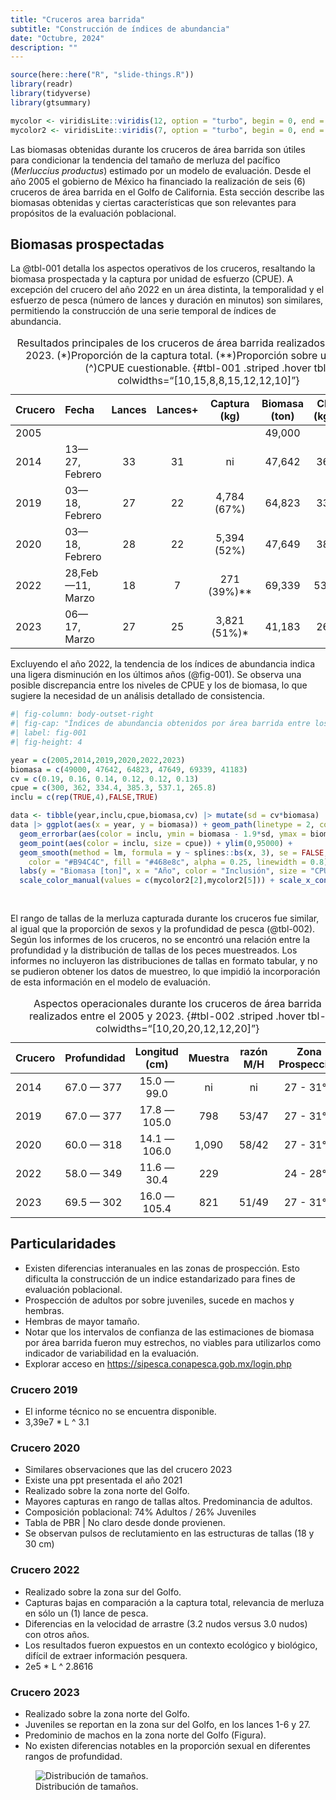 ```yaml
---
title: "Cruceros area barrida"
subtitle: "Construcción de índices de abundancia"
date: "Octubre, 2024"
description: ""
---
```


```r
source(here::here("R", "slide-things.R"))
library(readr)
library(tidyverse)
library(gtsummary)

mycolor <- viridisLite::viridis(12, option = "turbo", begin = 0, end = 1)
mycolor2 <- viridisLite::viridis(7, option = "turbo", begin = 0, end = 1)
```

Las biomasas obtenidas durante los cruceros de área barrida son útiles para condicionar la tendencia del
tamaño de merluza del pacífico (*Merluccius productus*) estimado por un modelo de evaluación. Desde el año
2005 el gobierno de México ha financiado la realización de seis (6) cruceros de área barrida en el Golfo de
California. Esta sección describe las biomasas obtenidas y ciertas características que son relevantes para
propósitos de la evaluación poblacional.

## Biomasas prospectadas

La @tbl-001 detalla los aspectos operativos de los cruceros, resaltando la biomasa prospectada y la captura
por unidad de esfuerzo (CPUE). A excepción del crucero del año 2022 en un área distinta, la temporalidad y el
esfuerzo de pesca (número de lances y duración en minutos) son similares, permitiendo la construcción de una
serie temporal de índices de abundancia.

| Crucero | Fecha            | Lances | Lances+ | Captura (kg)  | Biomasa (ton) | CPUE (kg/hr) | Duración (m) |
|:--------|:-----------------|:------:|:-------:|:-------------:|:-------------:|:------------:|:------------:|
| 2005    |                  |        |         |               |    49,000     |              |              |
| 2014    | 13—27, Febrero   |   33   |   31    |      ni       |    47,642     |    362.0     |      30      |
| 2019    | 03—18, Febrero   |   27   |   22    |  4,784 (67%)  |    64,823     |    334.4     |      30      |
| 2020    | 03—18, Febrero   |   28   |   22    |  5,394 (52%)  |    47,649     |    385.3     |      30      |
| 2022    | 28,Feb—11, Marzo |   18   |    7    | 271 (39%)\*\* |    69,339     |   537.1\^    |      30      |
| 2023    | 06—17, Marzo     |   27   |   25    | 3,821 (51%)\* |    41,183     |    265.8     |      30      |

: Resultados principales de los cruceros de área barrida realizados entre el 2005 y 2023. (\*)Proporción de la
captura total. (\*\*)Proporción sobre un único lance. (\^)CPUE cuestionable. {#tbl-001 .striped .hover
tbl-colwidths="\[10,15,8,8,15,12,12,10\]"}

Excluyendo el año 2022, la tendencia de los índices de abundancia indica una ligera disminución en los últimos
años (@fig-001). Se observa una posible discrepancia entre los niveles de CPUE y los de biomasa, lo que
sugiere la necesidad de un análisis detallado de consistencia.

```r
#| fig-column: body-outset-right
#| fig-cap: "Índices de abundancia obtenidos por área barrida entre los años 2005 y 2023. La línea continua muestra un suavizador B-spline de orden 3."
#| label: fig-001
#| fig-height: 4

year = c(2005,2014,2019,2020,2022,2023)
biomasa = c(49000, 47642, 64823, 47649, 69339, 41183)
cv = c(0.19, 0.16, 0.14, 0.12, 0.12, 0.13)
cpue = c(300, 362, 334.4, 385.3, 537.1, 265.8)
inclu = c(rep(TRUE,4),FALSE,TRUE)

data <- tibble(year,inclu,cpue,biomasa,cv) |> mutate(sd = cv*biomasa)
data |> ggplot(aes(x = year, y = biomasa)) + geom_path(linetype = 2, color = "#ADADAD") +
  geom_errorbar(aes(color = inclu, ymin = biomasa - 1.9*sd, ymax = biomasa + 1.9*sd), width = 0.4) + 
  geom_point(aes(color = inclu, size = cpue)) + ylim(0,95000) +
  geom_smooth(method = lm, formula = y ~ splines::bs(x, 3), se = FALSE,
    color = "#B94C4C", fill = "#468e8c", alpha = 0.25, linewidth = 0.8) +
  labs(y = "Biomasa [ton]", x = "Año", color = "Inclusión", size = "CPUE") + theme_bw(base_size = 10) +
  scale_color_manual(values = c(mycolor2[2],mycolor2[5])) + scale_x_continuous(n.breaks = 7)
  
  
```

El rango de tallas de la merluza capturada durante los cruceros fue similar, al igual que la proporción de
sexos y la profundidad de pesca (@tbl-002). Según los informes de los cruceros, no se encontró una relación
entre la profundidad y la distribución de tallas de los peces muestreados. Los informes no incluyeron las
distribuciones de tallas en formato tabular, y no se pudieron obtener los datos de muestreo, lo que impidió la
incorporación de esta información en el modelo de evaluación.

| Crucero | Profundidad | Longitud (cm) | Muestra | razón M/H | Zona Prospección |
|:--------|:------------|:-------------:|:-------:|:---------:|:----------------:|
| 2014    | 67.0 — 377  |  15.0 — 99.0  |   ni    |    ni     |    27 - 31°N     |
| 2019    | 67.0 — 377  | 17.8 — 105.0  |   798   |   53/47   |    27 - 31°N     |
| 2020    | 60.0 — 318  | 14.1 — 106.0  |  1,090  |   58/42   |    27 - 31°N     |
| 2022    | 58.0 — 349  |  11.6 — 30.4  |   229   |           |    24 - 28°N     |
| 2023    | 69.5 — 302  | 16.0 — 105.4  |   821   |   51/49   |    27 - 31°N     |

: Aspectos operacionales durante los cruceros de área barrida realizados entre el 2005 y 2023. {#tbl-002
.striped .hover tbl-colwidths="\[10,20,20,12,12,20\]"}

## Particularidades

-   Existen diferencias interanuales en las zonas de prospección. Esto dificulta la construcción de un indice
    estandarizado para fines de evaluación poblacional.
-   Prospección de adultos por sobre juveniles, sucede en machos y hembras.
-   Hembras de mayor tamaño.
-   Notar que los intervalos de confianza de las estimaciones de biomasa por área barrida fueron muy
    estrechos, no viables para utilizarlos como indicador de variabilidad en la evaluación.
-   Explorar acceso en <https://sipesca.conapesca.gob.mx/login.php>

### Crucero 2019

-   El informe técnico no se encuentra disponible.
-   3,39e7 \* L \^ 3.1

### Crucero 2020

-   Similares observaciones que las del crucero 2023
-   Existe una ppt presentada el año 2021
-   Realizado sobre la zona norte del Golfo.
-   Mayores capturas en rango de tallas altos. Predominancia de adultos.
-   Composición poblacional: 74% Adultos / 26% Juveniles
-   Tabla de PBR \| No claro desde donde provienen.
-   Se observan pulsos de reclutamiento en las estructuras de tallas (18 y 30 cm)

### Crucero 2022

-   Realizado sobre la zona sur del Golfo.
-   Capturas bajas en comparación a la captura total, relevancia de merluza en sólo un (1) lance de pesca.
-   Diferencias en la velocidad de arrastre (3.2 nudos versus 3.0 nudos) con otros años.
-   Los resultados fueron expuestos en un contexto ecológico y biológico, difícil de extraer información
    pesquera.
-   2e5 \* L \^ 2.8616

### Crucero 2023

-   Realizado sobre la zona norte del Golfo.
-   Juveniles se reportan en la zona sur del Golfo, en los lances 1-6 y 27.
-   Predominio de machos en la zona norte del Golfo (Figura).
-   No existen diferencias notables en la proporción sexual en diferentes rangos de profundidad.

![Distribución de tamaños.](/files/pesca/crucero_talla_2023.png)
